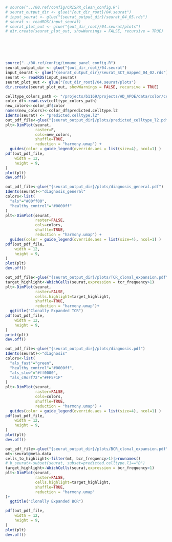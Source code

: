 ```r
# source("../00.ref/config/CRISPR_clean_config.R")
# seurat_output_dir <- glue("{out_dir_root}/04.seurat")
# input_seurat <- glue("{seurat_output_dir}/seurat_04_05.rds")
# seurat <- readRDS(input_seurat)
# seurat_plot_out <- glue("{out_dir_root}/04.seurat/plots")
# dir.create(seurat_plot_out, showWarnings = FALSE, recursive = TRUE)






source("../00.ref/config/immune_panel_config.R")
seurat_output_dir <- glue("{out_dir_root}/04.seurat")
input_seurat <- glue("{seurat_output_dir}/seurat_SCT_mapped_04_02.rds")
seurat <- readRDS(input_seurat)
seurat_plot_out <- glue("{out_dir_root}/04.seurat/plots")
dir.create(seurat_plot_out, showWarnings = FALSE, recursive = TRUE)

```

```r
celltype_colors_path <- "/projects/b1169/projects/AD_APOE/data/color/celltype_color_map.csv"
color_df<-read.csv(celltype_colors_path)
new_colors<-color_df$color
names(new_colors)<-color_df$predicted.celltype.l2
Idents(seurat) <- "predicted.celltype.l2"
out_pdf_file<-glue("{seurat_output_dir}/plots/predicted_celltype_l2.pdf")
plt<-DimPlot(seurat,
             raster=F,
             cols=new_colors,
             shuffle=TRUE,
             reduction = "harmony.umap") +
  guides(color = guide_legend(override.aes = list(size=4), ncol=1) )
pdf(out_pdf_file,
    width = 12,
    height = 9,
)
plot(plt)
dev.off()

out_pdf_file<-glue("{seurat_output_dir}/plots/diagnosis_general.pdf")
Idents(seurat)<-"diagnosis_general"
colors<-list(
  "als"="#00ff00",
  "healthy_control"="#0000ff"
)
plt<-DimPlot(seurat,
             raster=FALSE,
             cols=colors,
             shuffle=TRUE,
             reduction = "harmony.umap") +
  guides(color = guide_legend(override.aes = list(size=4), ncol=1) )
pdf(out_pdf_file,
    width = 12,
    height = 9,
)
plot(plt)
dev.off()

out_pdf_file<-glue("{seurat_output_dir}/plots/TCR_clonal_expansion.pdf")
target_highlight<-WhichCells(seurat,expression = tcr_frequency>1)
plt<-DimPlot(seurat,
             raster=FALSE,
             cells.highlight=target_highlight,
             shuffle=TRUE,
             reduction = "harmony.umap")+
  ggtitle("Clonally Expanded TCR")
pdf(out_pdf_file,
    width = 12,
    height = 9,
)
print(plt)
dev.off()

out_pdf_file<-glue("{seurat_output_dir}/plots/diagnosis.pdf")
Idents(seurat)<-"diagnosis"
colors<-list(
  "als_fast"="green",
  "healthy_control"="#0000ff",
  "als_slow"="#ff0000",
  "als_c9orf72"="#FF5F1F"
)
plt<-DimPlot(seurat,
             raster=FALSE,
             cols=colors,
             shuffle=TRUE,
             reduction = "harmony.umap") +
  guides(color = guide_legend(override.aes = list(size=4), ncol=1) )
pdf(out_pdf_file,
    width = 12,
    height = 9,
)
plot(plt)
dev.off()

out_pdf_file<-glue("{seurat_output_dir}/plots/BCR_clonal_expansion.pdf")
mt<-seurat@meta.data
cells_to_highlight<-filter(mt, bcr_frequency>1)|>rownames()
# b_seurat<-subset(seurat, subset=predicted.celltype.l1=="B")
target_highlight<-WhichCells(seurat,expression = bcr_frequency>1)
plt<-DimPlot(seurat,
             raster=FALSE,
             cells.highlight=target_highlight,
             shuffle=TRUE,
             reduction = "harmony.umap"
)+
  ggtitle("Clonally Expanded BCR")

pdf(out_pdf_file,
    width = 12,
    height = 9,
)
plot(plt)
dev.off()
```



